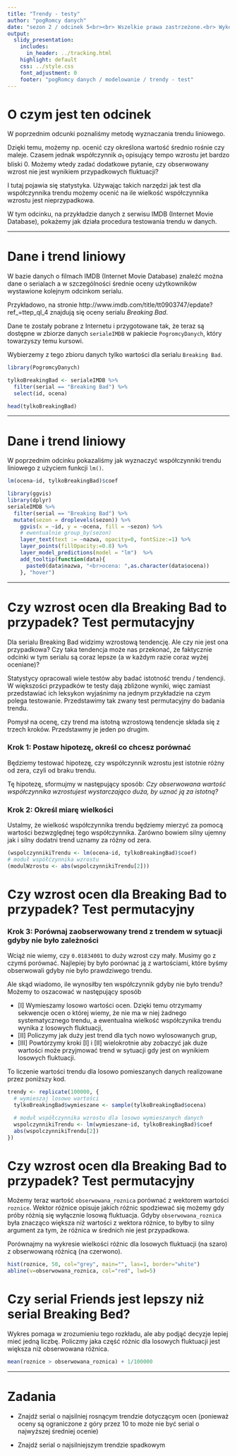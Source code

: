 ```yaml
---
title: "Trendy - testy"
author: "pogRomcy danych"
date: "sezon 2 / odcinek 5<br><br> Wszelkie prawa zastrzeżone.<br> Wykorzystanie możliwe wyłącznie za zgodą autora.  <br><br><br><br>Naciśnij `A` by zamienić slajdy na ciągły tekst. <br> Naciśnij `T` by wyświetlić spis treści."
output:
  slidy_presentation:
    includes:
      in_header: ../tracking.html
    highlight: default
    css: ../style.css
    font_adjustment: 0
    footer: "pogRomcy danych / modelowanie / trendy - test"
---
```


# O czym jest ten odcinek

W poprzednim odcunki poznaliśmy metodę wyznaczania trendu liniowego. 

Dzięki temu, możemy np. ocenić czy określona wartość średnio rośnie czy maleje.
Czasem jednak współczynnik $a_1$ opisujący tempo wzrostu jet bardzo bliski $0$. Możemy wtedy zadać dodatkowe pytanie, czy obserwowany wzrost nie jest wynikiem przypadkowych fluktuacji?

I tutaj pojawia się statystyka. Używając takich narzędzi jak test dla współczynnika trendu możemy ocenić na ile wielkość współczynnika wzrostu jest nieprzypadkowa.

W tym odcinku, na przykładzie danych z serwisu IMDB (Internet Movie Database), pokażemy jak działa procedura testowania trendu w danych.

---

# Dane i trend liniowy

W bazie danych o filmach IMDB (Internet Movie Database) znaleźć można dane o serialach a w szczególności średnie oceny użytkowników wystawione kolejnym odcinkom serialu.

Przykładowo, na stronie http://www.imdb.com/title/tt0903747/epdate?ref_=ttep_ql_4 znajdują się oceny serialu *Breaking Bad*.

Dane te zostały pobrane z Internetu i przygotowane tak, że teraz są dostępne w zbiorze danych `serialeIMDB` w pakiecie `PogromcyDanych`, który towarzyszy temu kursowi.

Wybierzemy z tego zbioru danych tylko wartości dla serialu `Breaking Bad`.

```r
library(PogromcyDanych)

tylkoBreakingBad <- serialeIMDB %>%
  filter(serial == "Breaking Bad") %>% 
  select(id, ocena)

head(tylkoBreakingBad)
```

---

# Dane i trend liniowy

W poprzednim odcinku pokazaliśmy jak wyznaczyć współczynniki trendu liniowego z użyciem funkcji `lm()`.

```r
lm(ocena~id, tylkoBreakingBad)$coef
```

```r
library(ggvis)
library(dplyr)
serialeIMDB %>%
  filter(serial == "Breaking Bad") %>%
  mutate(sezon = droplevels(sezon)) %>%
    ggvis(x = ~id, y = ~ocena, fill = ~sezon) %>%
    # ewentualnie group_by(sezon)
    layer_text(text := ~nazwa, opacity=0, fontSize:=1) %>%
    layer_points(fillOpacity:=0.8) %>%
    layer_model_predictions(model = "lm")  %>%
    add_tooltip(function(data){
      paste0(data$nazwa, "<br>ocena: ",as.character(data$ocena))
    }, "hover") 
```

---

# Czy wzrost ocen dla Breaking Bad to przypadek? Test permutacyjny

Dla serialu Breaking Bad widzimy wzrostową tendencję.
Ale czy nie jest ona przypadkowa? Czy taka tendencja może nas przekonać, że faktycznie odcinki w tym serialu są coraz lepsze (a w każdym razie coraz wyżej oceniane)?

Statystycy opracowali wiele testów aby badać istotność trendu / tendencji. W większości przypadków te testy dają zbliżone wyniki, więc zamiast przedstawiać ich leksykon wyjaśnimy na jednym przykładzie na czym polega testowanie. Przedstawimy tak zwany test permutacyjny do badania trendu.

Pomysł na ocenę, czy trend ma istotną wzrostową tendencje składa się z trzech kroków. Przedstawmy je jeden po drugim.

### Krok 1: Postaw hipotezę, określ co chcesz porównać

Będziemy testować hipotezę, czy współczynnik wzrostu jest istotnie różny od zera, czyli od braku trendu. 

Tę hipotezę, sformujmy w następujący sposób: *Czy obserwowana wartość współczynnika wzrostujest wystarczająco duża, by uznać ją za istotną?*

### Krok 2: Określ miarę wielkości

Ustalmy, że wielkość współczynnika trendu będziemy mierzyć za pomocą wartości bezwzględnej tego współczynnika. Zarówno bowiem silny ujemny jak i silny dodatni trend uznamy za różny od zera.

```r
(wspolczynnikiTrendu <- lm(ocena~id, tylkoBreakingBad)$coef)
# moduł współćzynnika wzrostu
(modulWzrostu <- abs(wspolczynnikiTrendu[2]))
```

# Czy wzrost ocen dla Breaking Bad to przypadek? Test permutacyjny

### Krok 3: Porównaj zaobserwowany trend z trendem w sytuacji gdyby nie było zależności

Wciąż nie wiemy, czy `0.01834001` to duży wzrost czy mały. Musimy go z czymś porównać.
Najlepiej by było porównać ją z wartościami, które byśmy obserwowali gdyby nie było prawdziwego trendu. 

Ale skąd wiadomo, ile wynosiłby ten współczynnik gdyby nie było trendu?
Możemy to oszacować w następujący sposób

* [I] Wymieszamy losowo wartości ocen. Dzięki temu otrzymamy sekwencje ocen o której wiemy, że nie ma w niej żadnego systematycznego trendu, a ewentualna wielkość współczynika trendu wynika z losowych fluktuacji,
* [II] Policzymy jak duży jest trend dla tych nowo wylosowanych grup,
* [III] Powtórzymy kroki [I] i [II] wielokrotnie aby zobaczyć jak duże wartości może przyjmować trend w sytuacji gdy jest on wynikiem losowych fluktuacji.

To liczenie wartości trendu dla losowo pomieszanych danych realizowane przez poniższy kod.

```r
trendy <- replicate(100000, {
  # wymieszaj losowo wartości
  tylkoBreakingBad$wymieszane <- sample(tylkoBreakingBad$ocena)

  # moduł współczynnika wzrostu dla losowo wymieszanych danych
  wspolczynnikiTrendu <- lm(wymieszane~id, tylkoBreakingBad)$coef
  abs(wspolczynnikiTrendu[2])
})
```

# Czy wzrost ocen dla Breaking Bad to przypadek? Test permutacyjny

Możemy teraz wartość `obserwowana_roznica` porównać z wektorem wartości `roznice`. 
Wektor różnice opisuje jakich różnic spodziewać się możemy gdy próby różnią się wyłącznie losową fluktuacja. Gdyby `obserwowana_roznica` była znacząco większa niż wartości z wektora różnice, to byłby to silny argument za tym, że różnica w średnich nie jest przypadkowa.

Porównajmy na wykresie wielkości różnic dla losowych fluktuacji (na szaro) z obserwowaną różnicą (na czerwono).

```r
hist(roznice, 50, col="grey", main="", las=1, border="white")
abline(v=obserwowana_roznica, col="red", lwd=5)
```

# Czy serial Friends jest lepszy niż serial Breaking Bed?

Wykres pomaga w zrozumieniu tego rozkładu, ale aby podjąć decyzje lepiej mieć jedną liczbę. Policzmy jaka część różnic dla losowych fluktuacji jest większa niż obserwowana różnica.

```r
mean(roznice > obserwowana_roznica) + 1/100000
```





















---

# Zadania

* Znajdź serial o najsilniej rosnącym trendzie dotyczącym ocen (ponieważ oceny są ograniczone z góry przez 10 to może nie być serial o najwyższej średniej ocenie)

* Znajdź serial o najsilniejszym trendzie spadkowym



